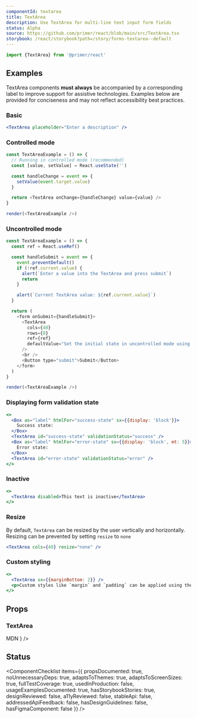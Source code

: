 ```yaml
---
componentId: textarea
title: TextArea
description: Use TextArea for multi-line text input form fields
status: Alpha
source: https://github.com/primer/react/blob/main/src/TextArea.tsx
storybook: /react/storybook?path=/story/forms-textarea--default
---
```



```js
import {TextArea} from '@primer/react'
```

## Examples

<Note variant="warning">

TextArea components **must always** be accompanied by a corresponding label to improve support for assistive
technologies. Examples below are provided for conciseness and may not reflect accessibility best practices.

</Note>

### Basic

```jsx live
<TextArea placeholder="Enter a description" />
```

### Controlled mode

```javascript live noinline
const TextAreaExample = () => {
  // Running in controlled mode (recommended)
  const [value, setValue] = React.useState('')

  const handleChange = event => {
    setValue(event.target.value)
  }

  return <TextArea onChange={handleChange} value={value} />
}

render(<TextAreaExample />)
```

### Uncontrolled mode

```javascript live noinline
const TextAreaExample = () => {
  const ref = React.useRef()

  const handleSubmit = event => {
    event.preventDefault()
    if (!ref.current.value) {
      alert(`Enter a value into the TextArea and press submit`)
      return
    }

    alert(`Current TextArea value: ${ref.current.value}`)
  }

  return (
    <form onSubmit={handleSubmit}>
      <TextArea
        cols={40}
        rows={8}
        ref={ref}
        defaultValue="Set the initial state in uncontrolled mode using the defaultValue prop"
      />
      <br />
      <Button type="submit">Submit</Button>
    </form>
  )
}

render(<TextAreaExample />)
```

### Displaying form validation state

```jsx live
<>
  <Box as="label" htmlFor="success-state" sx={{display: 'block'}}>
    Success state:
  </Box>
  <TextArea id="success-state" validationStatus="success" />
  <Box as="label" htmlFor="error-state" sx={{display: 'block', mt: 5}}>
    Error state:
  </Box>
  <TextArea id="error-state" validationStatus="error" />
</>
```

### Inactive

```jsx live
<>
  <TextArea disabled>This text is inactive</TextArea>
</>
```

### Resize

By default, `TextArea` can be resized by the user vertically and horizontally. Resizing can be prevented by setting `resize` to `none`

```jsx live
<TextArea cols={40} resize="none" />
```

### Custom styling

```jsx live
<>
  <TextArea sx={{marginBottom: 2}} />
  <p>Custom styles like `margin` and `padding` can be applied using the `sx` prop</p>
</>
```

## Props

### TextArea

<PropsTable>
  <PropsTableRow
    name="required"
    type="boolean"
    description="Indicates to the user and assistive technologies that the field value is required"
  />
  <PropsTableRow
    name="cols"
    type="number"
    description="Specifies the visible width of a text area."
  />
  <PropsTableRow
    name="rows"
    type="number"
    description="Specifies the visible height of a text area."
  />
  <PropsTableRow
    name="block"
    type="boolean"
    defaultValue="false"
    description="Expands with width of the component to fill the parent elements"
  />
  <PropsTableRow
    name="resize"
    type="'both' | 'horizontal' | 'vertical' | 'none'"
    defaultValue="'both'"
    description="Changes background color to a higher contrast color"
  />
  <PropsTableRow name="validationStatus"  
    type="'success' | 'error' | undefined" 
    description="Style the textarea to match the current form validation status"
  />
  <PropsTableRefRow
    elementType="textarea"
    refType="HTMLTextAreaElement"
  />
  <PropsTablePassthroughPropsRow
    elementName="textarea"
    passthroughPropsLink={
      <Link href="https://developer.mozilla.org/en-US/docs/Web/HTML/Element/textarea#attributes">MDN</Link>
    }
  />

</PropsTable>

## Status

<ComponentChecklist
  items={{
    propsDocumented: true,
    noUnnecessaryDeps: true,
    adaptsToThemes: true,
    adaptsToScreenSizes: true,
    fullTestCoverage: true,
    usedInProduction: false,
    usageExamplesDocumented: true,
    hasStorybookStories: true,
    designReviewed: false,
    a11yReviewed: false,
    stableApi: false,
    addressedApiFeedback: false,
    hasDesignGuidelines: false,
    hasFigmaComponent: false
  }}
/>
